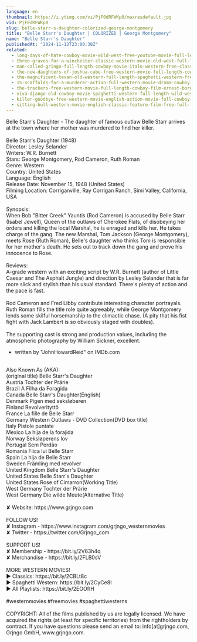 ```yaml
---
language: en
thumbnail: https://i.ytimg.com/vi/PjF0dRFWKp0/maxresdefault.jpg
vid: PjF0dRFWKp0
slug: belle-starr-s-daughter-colorized-george-montgomery
title: "Belle Starr's Daughter | COLORIZED | George Montgomery"
name: "Belle Starr's Daughter"
publishedAt: "2024-11-12T23:00:30Z"
related:
  - long-days-of-hate-cowboy-movie-wild-west-free-youtube-movie-full-length-english
  - three-graves-for-a-winchester-classic-western-movie-old-west-full-length-english
  - man-called-gringo-full-length-cowboy-movie-italo-western-free-classic-movie
  - the-new-daughters-of-joshua-cabe-free-western-movie-full-length-cowboy-film
  - the-magnificent-texan-old-western-full-length-spaghetti-western-free-youtube-movie
  - 15-scaffolds-for-a-murderer-action-full-western-movie-drama-cowboy-film-english
  - the-trackers-free-western-movie-full-length-cowboy-film-ernest-borgnine-free-movies
  - viva-django-old-cowboy-movie-spaghetti-western-full-length-wild-west-full-movies
  - killer-goodbye-free-western-movie-english-action-movie-full-cowboy-film
  - sitting-bull-western-movie-english-classic-feature-film-free-full-flick-free-western-movies
---
```


Belle Starr's Daughter - The daughter of famous outlaw Belle Starr arrives at the town where her mother was murdered to find her killer.<br />
<br />
Belle Starr's Daughter (1948)<br />
Director: Lesley Selander<br />
Writers: W.R. Burnett<br />
Stars: George Montgomery, Rod Cameron, Ruth Roman<br />
Genre: Western<br />
Country: United States<br />
Language: English<br />
Release Date: November 15, 1948 (United States)<br />
Filming Location: Corriganville, Ray Corrigan Ranch, Simi Valley, California, USA<br />
<br />
Synopsis:<br />
When Bob "Bitter Creek" Yauntis (Rod Cameron) is accused by Belle Starr (Isabel Jewell), Queen of the outlaws of Cherokee Flats, of disobeying her orders and killing the local Marshal, he is enraged and kills her. He takes charge of the gang. The new Marshal, Tom Jackson (George Montgomery), meets Rose (Ruth Roman), Belle's daughter who thinks Tom is responsible for her mother's death. He sets out to track down the gang and prove his innocence to Rose.<br />
<br />
Reviews:<br />
A-grade western with an exciting script by W.R. Burnett (author of Little Caesar and The Asphalt Jungle) and direction by Lesley Selander that is far more slick and stylish than his usual standard. There's plenty of action and the pace is fast.<br />
<br />
Rod Cameron and Fred Libby contribute interesting character portrayals. Ruth Roman fills the title role quite agreeably, while George Montgomery lends some skilful horsemanship to the climactic chase. (A pity that his fist fight with Jack Lambert is so obviously staged with doubles).<br />
<br />
The supporting cast is strong and production values, including the atmospheric photography by William Sickner, excellent.<br />
- written by "JohnHowardReid" on IMDb.com<br />
<br />
Also Known As (AKA):<br />
(original title) Belle Starr's Daughter<br />
Austria Tochter der Prärie<br />
Brazil A Filha da Foragida<br />
Canada Belle Starr's Daughter(English)<br />
Denmark Pigen med seksløberen<br />
Finland Revolverityttö<br />
France La fille de Belle Starr<br />
Germany Western Outlaws - DVD Collection(DVD box title)<br />
Italy Pistole puntate<br />
Mexico La hija de la forajida<br />
Norway Seksløperens lov<br />
Portugal Sem Perdão<br />
Romania Fiica lui Belle Starr<br />
Spain La hija de Belle Starr<br />
Sweden Främling med revolver<br />
United Kingdom Belle Starr's Daughter<br />
United States Belle Starr's Daughter<br />
United States Rose of Cimarron(Working Title)<br />
West Germany Tochter der Prärie<br />
West Germany Die wilde Meute(Alternative Title)<br />
<br />
✘ Website: https://www.grjngo.com<br />
<br />
FOLLOW US!<br />
✘ Instagram - https://www.instagram.com/grjngo_westernmovies<br />
✘ Twitter - https://twitter.com/Grjngo_com<br />
<br />
SUPPORT US!<br />
✘ Membership - https://bit.ly/2V63h4q<br />
✘ Merchandise - https://bit.ly/2FLB0sV<br />
<br />
MORE WESTERN MOVIES! <br />
► Classics: https://bit.ly/2CBLt8c <br />
► Spaghetti Western: https://bit.ly/2CyCe8I <br />
► All Playlists: https://bit.ly/2EOOfIH <br />
<br />
#westernmovies #freemovies #spaghettiwesterns<br />
<br />
COPYRIGHT: All of the films published by us are legally licensed. We have acquired the rights (at least for specific territories) from the rightholders by contract. If you have questions please send an email to: info[at]grjngo.com, Grjngo GmbH, www.grjngo.com.